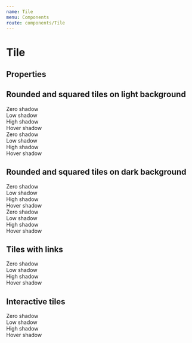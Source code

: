 ```yaml
---
name: Tile
menu: Components
route: components/Tile
---
```



# Tile

## Properties

<Props of={Tile} />

## Rounded and squared tiles on light background

<Playground>
    <DemoTileWrapper>
        <Tile shadowLevel="zero" theme="light">
            <div style={tileInner}>Zero shadow</div>
        </Tile>
        <Tile shadowLevel="low" theme="light">
            <div style={tileInner}>Low shadow</div>
        </Tile>
        <Tile shadowLevel="high" theme="light">
            <div style={tileInner}>High shadow</div>
        </Tile>
        <Tile shadowLevel="hover" theme="light">
            <div style={tileInner}>Hover shadow</div>
        </Tile>
    </DemoTileWrapper>
    <DemoTileWrapper>
        <Tile radius="rounded" shadowLevel="zero" theme="light">
            <div style={tileInner}>Zero shadow</div>
        </Tile>
        <Tile radius="rounded" shadowLevel="low" theme="light">
            <div style={tileInner}>Low shadow</div>
        </Tile>
        <Tile radius="rounded" shadowLevel="high" theme="light">
            <div style={tileInner}>High shadow</div>
        </Tile>
        <Tile radius="rounded" shadowLevel="hover" theme="light">
            <div style={tileInner}>Hover shadow</div>
        </Tile>
    </DemoTileWrapper>
</Playground>

## Rounded and squared tiles on dark background

<Playground>
    <DemoTileWrapper wrapperTheme="dark">
        <Tile shadowLevel="zero" theme="dark">
            <div style={tileInner}>Zero shadow</div>
        </Tile>
        <Tile shadowLevel="low" theme="dark">
            <div style={tileInner}>Low shadow</div>
        </Tile>
        <Tile shadowLevel="high" theme="dark">
            <div style={tileInner}>High shadow</div>
        </Tile>
        <Tile shadowLevel="hover" theme="dark">
            <div style={tileInner}>Hover shadow</div>
        </Tile>
    </DemoTileWrapper>
    <DemoTileWrapper wrapperTheme="dark">
        <Tile radius="rounded" shadowLevel="zero">
            <div theme="dark" style={tileInner}>Zero shadow</div>
        </Tile>
        <Tile radius="rounded" shadowLevel="low">
            <div theme="dark"style={tileInner}>Low shadow</div>
        </Tile>
        <Tile radius="rounded" shadowLevel="high">
            <div theme="dark"style={tileInner}>High shadow</div>
        </Tile>
        <Tile radius="rounded" shadowLevel="hover">
            <div theme="dark"style={tileInner}>Hover shadow</div>
        </Tile>
    </DemoTileWrapper>
</Playground>

## Tiles with links

<Playground>
    <DemoTileWrapper>
        <Tile shadowLevel="zero" href="#">
            <div style={tileInner}>Zero shadow</div>
        </Tile>
        <Tile shadowLevel="low" href="#">
            <div style={tileInner}>Low shadow</div>
        </Tile>
        <Tile shadowLevel="high" href="#">
            <div style={tileInner}>High shadow</div>
        </Tile>
        <Tile shadowLevel="hover" href="#">
            <div style={tileInner}>Hover shadow</div>
        </Tile>
    </DemoTileWrapper>
</Playground>

## Interactive tiles

<Playground>
    <DemoTileWrapper>
        <Tile isInteractive shadowLevel="zero">
            <div style={tileInner}>Zero shadow</div>
        </Tile>
        <Tile isInteractive shadowLevel="low">
            <div style={tileInner}>Low shadow</div>
        </Tile>
        <Tile isInteractive shadowLevel="high">
            <div style={tileInner}>High shadow</div>
        </Tile>
        <Tile isInteractive shadowLevel="hover">
            <div style={tileInner}>Hover shadow</div>
        </Tile>
    </DemoTileWrapper>
</Playground>
